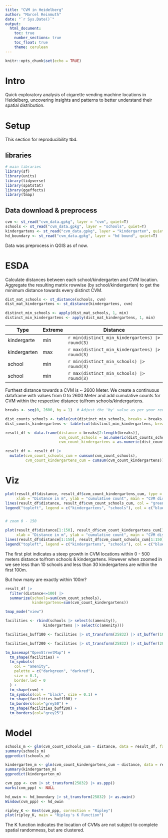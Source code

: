 ```yaml
---
title: "CVM in Heidelberg"
author: "Marcel Reinmuth"
date: "`r Sys.Date()`"
output: 
  html_document:
    toc: true
    number_sections: true
    toc_float: true
    theme: cerulean
---
```


```r
knitr::opts_chunk$set(echo = TRUE)
```

# Intro

Quick exploratory analysis of cigarette vending machine locations in Heidelberg, uncovering insights and patterns to better understand their spatial distribution.

# Setup

This section for reproducibility tbd.

## libraries

```r
# main libraries
library(sf)
library(units)
library(tidyverse)
library(spatstat)
library(ggeffects)
library(tmap)
```

## Data download & preprocess

```r

cvm <- st_read("cvm_data.gpkg", layer = "cvm", quiet=T)
schools <- st_read("cvm_data.gpkg", layer = "schools", quiet=T)
kindergartens <- st_read("cvm_data.gpkg", layer = "kindergarten", quiet=T)
hd_boundary <- st_read("cvm_data.gpkg", layer = "hd bound", quiet=T)

```

Data was preprocess in QGIS as of now.

# ESDA

Calculate distances between each school/kindergarten and CVM location. Aggregate the resulting matrix rowwise (by school/kindergarten) to get the minimum distance towards every distinct CVM.

```r

dist_mat_schools <- st_distance(schools, cvm)
dist_mat_kindergartens <- st_distance(kindergartens, cvm)

distinct_min_schools <- apply(dist_mat_schools, 1, min)
distinct_min_kindergartens <- apply(dist_mat_kindergartens, 1, min)

```



| Type         | Extreme | Distance                                     |
|--------------|---------|----------------------------------------------|
| kindergarte  | min     | `r min(distinct_min_kindergartens) |> round(3)`          |
| kindergarten | max     | `r max(distinct_min_kindergartens) |> round(3)` |
| school       | min     | `r min(distinct_min_schools) |> round(3)`          |
| school       | min     | `r max(distinct_min_schools) |> round(3)`                |


Furthest distance towards a CVM is ~ 2600 Meter.
We create a continuous dataframe with values from 0 to 2600 Meter and add cumulative counts for CVM within the respective distance to/from schools/kindergartens.


```r
breaks <- seq(0, 2600, by = 1)  # Adjust the 'by' value as per your requirement

dist_counts_schools <- table(cut(distinct_min_schools, breaks = breaks, right = FALSE))
dist_counts_kindergartens <- table(cut(distinct_min_kindergartens, breaks = breaks, right = FALSE))

result_df <- data.frame(distance = breaks[2:length(breaks)],
                        cvm_count_schools = as.numeric(dist_counts_schools),
                        cvm_count_kindergartens = as.numeric(dist_counts_kindergartens))

result_df <- result_df |>
  mutate(cvm_count_schools_cum = cumsum(cvm_count_schools),
         cvm_count_kindergartens_cum = cumsum(cvm_count_kindergartens))

```


# Viz



```r
plot(result_df$distance, result_df$cvm_count_kindergartens_cum, type = "l", col = "blue", lwd = 2,
     xlab = "Distance in m", ylab = "cumulative count", main = "CVM distance to schools/kindergartens")
lines(result_df$distance, result_df$cvm_count_schools_cum, col = "green", lwd = 2)
legend("topleft", legend = c("kindergartens", "schools"), col = c("blue", "green"), lwd = 2, lty = 1)


# zoom 0 - 150

plot(result_df$distance[1:150], result_df$cvm_count_kindergartens_cum[1:150], type = "l", col = "blue", lwd = 2,
     xlab = "Distance in m", ylab = "cumulative count", main = "CVM distance to schools/kindergartens")
lines(result_df$distance[1:150], result_df$cvm_count_schools_cum[1:150], col = "green", lwd = 2)
legend("topleft", legend = c("kindergartens", "schools"), col = c("blue", "green"), lwd = 2, lty = 1)


```

The first plot indicates a steep growth in CVM locations within 0 - 500 meters distance to/from schools & kindergartens. However when zoomed in we see less than 10 schools and less than 30 kindergartens are within the first 100m.

But how many are exactly within 100m?

```r

result_df |> 
  filter(distance<=100) |> 
  summarize(schools=sum(cvm_count_schools),
            kindergartens=sum(cvm_count_kindergartens))

```



```r
tmap_mode("view")

facilities <- rbind(schools |> select(c(amenity)),
                 kindergartens |> select(c(amenity)))

facilities_buff100 <- facilities |> st_transform(25832) |> st_buffer(100) |> st_transform(4326)

facilities_buff200 <- facilities |> st_transform(25832) |> st_buffer(200) |> st_transform(4326)

tm_basemap("OpenStreetMap") +
  tm_shape(facilities) +
  tm_symbols(
    col = "amenity",
    palette = c("darkgreen", "darkred"),
    size = 0.1,
    border.lwd = 0
  ) +
  tm_shape(cvm) +
  tm_symbols(col = "black", size = 0.1) +
  tm_shape(facilities_buff100) +
  tm_borders(col="grey50") +
  tm_shape(facilities_buff200) +
  tm_borders(col="grey25")

```



# Model

```r

schools_m <- glm(cvm_count_schools_cum ~ distance, data = result_df, family = poisson)
summary(schools_m)
ggpredict(schools_m)

kindergarten_m <- glm(cvm_count_kindergartens_cum ~ distance, data = result_df, family = poisson)
summary(kindergarten_m)
ggpredict(kindergarten_m)

```


```r

cvm_ppp <- cvm |> st_transform(25832) |> as.ppp()
marks(cvm_ppp) <- NULL

hd_owin <- hd_boundary |> st_transform(25832) |> as.owin()
Window(cvm_ppp) <- hd_owin

ripley_K <- Kest(cvm_ppp, correction = "Ripley")
plot(ripley_K, main = "Ripley's K Function")
```

The K function indicates the location of CVMs are not subject to complete spatial randomness, but are clustered.

